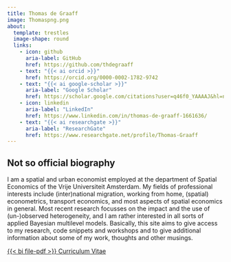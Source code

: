 ```yaml
---
title: Thomas de Graaff
image: Thomaspng.png
about:
  template: trestles
  image-shape: round
  links:
    - icon: github
      aria-label: GitHub
      href: https://github.com/thdegraaff
    - text: "{{< ai orcid >}}"
      href: https://orcid.org/0000-0002-1782-9742
    - text: "{{< ai google-scholar >}}"
      aria-label: "Google Scholar"
      href: https://scholar.google.com/citations?user=q46f0_YAAAAJ&hl=nl&inst=4393003693960974403&oi=ao
    - icon: linkedin
      aria-label: "LinkedIn"
      href: https://www.linkedin.com/in/thomas-de-graaff-1661636/
    - text: "{{< ai researchgate >}}"
      aria-label: "ResearchGate"
      href: https://www.researchgate.net/profile/Thomas-Graaff
---
```


## Not so official biography

I am a spatial and urban economist employed at the department of Spatial Economics of the Vrije Universiteit Amsterdam. My fields of professional interests include (inter)national migration, working from home, (spatial) econometrics, transport economics, and most aspects of spatial economics in general. Most recent research focusses on the impact and the use of (un-)observed heterogeneity, and I am rather interested in all sorts of applied Bayesian multilevel models. Basically, this site aims to give access to my research, code snippets and workshops and to give additional information about some of my work, thoughts and other musings.

[{{< bi file-pdf >}} Curriculum Vitae](CVThomasWebsite.pdf){.btn .btn-outline-primary .btn role="button"} 

